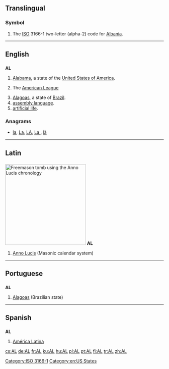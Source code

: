{{also|Appendix:Variations of "al"}}
==Translingual==

===Symbol===
{{head|mul|symbol}}
# The [[ISO]] 3166-1 two-letter (alpha-2) code for [[Albania]].

[[Category:ISO 3166-1]]
----

==English==

==={{abbreviation}}===
'''AL'''

# [[Alabama]], a state of the [[United States of America]].
# {{US}}{{Canada}}{{baseball}} The [[American League]]
# [[Alagoas]], a state of [[Brazil]].
# [[assembly language]].
# [[artificial life]].

===Anagrams===
* [[la#English|la]], [[La#English|La]], [[LA#English|LA]], [[La.#English|La.]], [[lä#English|lä]]

[[Category:en:US States]]

----

==Latin==

==={{abbreviation|la}}===
[[File:MasonryAL5916.JPG|thumb|256px|Freemason tomb using the Anno Lucis chronology]]
'''AL'''

# [[Anno Lucis]] (Masonic calendar system)

----

==Portuguese==

==={{abbreviation|pt}}===
'''AL'''

# [[Alagoas]] (Brazilian state)

----

==Spanish==

==={{abbreviation|es}}===
'''AL'''

# [[América Latina]]

[[cs:AL]]
[[de:AL]]
[[fr:AL]]
[[ku:AL]]
[[hu:AL]]
[[pl:AL]]
[[pt:AL]]
[[fi:AL]]
[[tr:AL]]
[[zh:AL]]